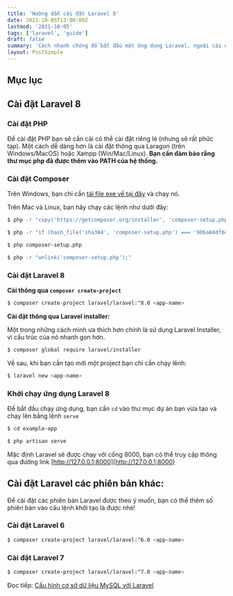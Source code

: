 ```yaml
---
title: 'Hướng dẫn cài đặt Laravel 8'
date: 2021-10-05T13:00:00Z
lastmod: '2021-10-05'
tags: ['laravel', 'guide']
draft: false
summary: 'Cách nhanh chóng để bắt đầu một ứng dụng Laravel, ngoài cài đặt thông qua composer create-project, hãy cùng mình khám phá thêm những cách khác nữa nhé'
layout: PostSimple
---
```


## Mục lục

<TOCInline toc={props.toc} exclude="Mục lục" toHeading={3} />

## Cài đặt Laravel 8

### Cài đặt PHP

Để cài đặt PHP bạn sẽ cần cài có thể cài đặt riêng lẻ (nhưng sẽ rất phức tạp). Một cách dễ dàng hơn là cài đặt thông qua Laragon (trên Windows/MacOS) hoặc Xampp (Win/Mac/Linux). **Bạn cần đảm bảo rằng thư mục php đã được thêm vào PATH của hệ thống.**

### Cài đặt Composer

Trên Windows, bạn chỉ cần [tải file exe về tại đây](https://getcomposer.org/Composer-Setup.exe) và chạy nó.

Trên Mac và Linux, bạn hãy chạy các lệnh như dưới đây:

```bash
$ php -r "copy('https://getcomposer.org/installer', 'composer-setup.php');"

$ php -r "if (hash_file('sha384', 'composer-setup.php') === '906a84df04cea2aa72f40b5f787e49f22d4c2f19492ac310e8cba5b96ac8b64115ac402c8cd292b8a03482574915d1a8') { echo 'Installer verified'; } else { echo 'Installer corrupt'; unlink('composer-setup.php'); } echo PHP_EOL;"

$ php composer-setup.php

$ php -r "unlink('composer-setup.php');"
```

### Cài đặt Laravel 8

**Cài thông qua `composer create-project`**

```bash
$ composer create-project laravel/laravel:^8.0 <app-name>
```

**Cài đặt thông qua Laravel installer:**

Một trong những cách mình ưa thích hơn chính là sử dụng Laravel Installer, vì cấu trúc của nó nhanh gọn hơn.

```bash
$ composer global require laravel/installer
```

Về sau, khi bạn cần tạo mới một project bạn chỉ cần chạy lênh:

```bash
$ laravel new <app-name>
```

### Khởi chạy ứng dụng Laravel 8

Để bắt đầu chạy ứng dụng, bạn cần `cd` vào thư mục dự án bạn vừa tạo và chạy lên bằng lệnh `serve`

```bash
$ cd example-app

$ php artisan serve
```

Mặc định Laravel sẽ được chạy với cổng 8000, bạn có thể truy cập thông qua đường link [http://127.0.0.1:8000](http://127.0.0.1:8000)

## Cài đặt Laravel các phiên bản khác:

Để cài đặt các phiên bản Laravel được theo ý muốn, bạn có thể thêm số phiên bản vào câu lệnh khởi tạo là được nhé!

### Cài đặt Laravel 6

```bash
$ composer create-project laravel/laravel:^6.0 <app-name>
```

### Cài đặt Laravel 7

```bash
$ composer create-project laravel/laravel:^7.0 <app-name>
```

Đọc tiếp: [Cấu hình cơ sở dữ liệu MySQL với Laravel](/blog/connect-laravel-with-mysql)
